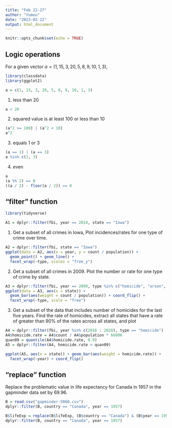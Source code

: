 ```yaml
---
title: "Feb 22-27"
author: "Yumou"
date: "2023-02-22"
output: html_document
---
```


```r
knitr::opts_chunk$set(echo = TRUE)
```

## Logic operations

For a given vector $a = (1, 15, 3, 20, 5, 8, 9, 10, 1, 3)$,
```r
library(classdata)
library(ggplot2)

a = c(1, 15, 3, 20, 5, 8, 9, 10, 1, 3)
```

1. less than 20

```r
a < 20
```

2. squared value is at least 100 or less than 10

```r
(a^2 >= 100) | (a^2 < 10)
a^2
```


3. equals 1 or 3

```r
(a == 1) | (a == 3)
a %in% c(1, 3)
```

4. even

```r
a
(a %% 2) == 0
((a / 2) - floor(a / 2)) == 0
```

## "filter" function

```r
library(tidyverse)

A1 = dplyr::filter(fbi, year == 2014, state == "Iowa")
```

1. Get a subset of all crimes in Iowa, Plot incidences/rates for one type of crime over time.

```r
A2 = dplyr::filter(fbi, state == "Iowa")
ggplot(data = A2, aes(x = year, y = count / population)) + 
  geom_point() + geom_line() + 
  facet_wrap(~type, scales = "free_y")
```

2. Get a subset of all crimes in 2009. Plot the number or rate for one type of crime by state.

```r
A3 = dplyr::filter(fbi, year == 2009, type %in% c("homicide", "arson", "robbery"))
ggplot(data = A3, aes(x = state)) + 
  geom_bar(aes(weight = count / population)) + coord_flip() + 
  facet_wrap(~type, scale = "free")
```

3. Get a subset of the data that includes number of homicides for the last five years. Find the rate of homicides, extract all states that have a rate of greater than 90% of the rates across all states, and plot 

```r
A4 = dplyr::filter(fbi, year %in% c(2016 : 2020), type == "homicide")
A4$homicide.rate = A4$count / A4$population * 66000
quan09 = quantile(A4$homicide.rate, 0.9)
A5 = dplyr::filter(A4, homicide.rate > quan09)

ggplot(A5, aes(x = state)) + geom_bar(aes(weight = homicide.rate)) + 
  facet_wrap(~year) + coord_flip()
```

## "replace" function

Replace the problematic value in life expectancy for Canada in 1957 in the gapminder data set by 69.96.

```r
B = read.csv("gapminder-5060.csv")
dplyr::filter(B, country == "Canada", year == 1957)

B$lifeExp = replace(B$lifeExp, (B$country == "Canada") & (B$year == 1957), 69.96)
dplyr::filter(B, country == "Canada", year == 1957)
```

